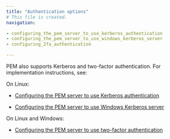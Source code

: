 ```yaml
---
title: "Authentication options"
# This file is created.
navigation:

- configuring_the_pem_server_to_use_kerberos_authentication
- configuring_the_pem_server_to_use_windows_kerberos_server
- configuring_2fa_authentication

---
```


PEM also supports Kerberos and two-factor authentication. For implementation instructions, see: 

On Linux:

-   [Configuring the PEM server to use Kerberos authentication](configuring_the_pem_server_to_use_kerberos_authentication)

-   [Configuring the PEM server to use Windows Kerberos server](configuring_the_pem_server_to_use_windows_kerberos_server)

On Linux and Windows:

-   [Configuring the PEM server to use two-factor authentication](configuring_2fa_authentication)